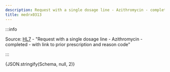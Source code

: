 ```yaml
---
description: Request with a single dosage line - Azithromycin - completed - with link to prior prescription and reason code
title: medrx0313
---
```



:::info

Source: [HL7](https://www.hl7.org/fhir/medicationrequest0308.html) - "Request with a single dosage line - Azithromycin - completed - with link to prior prescription and reason code"

:::

<Tabs>
  <TabItem value="text" label="Human readable text" default>
    <MultipleDosagesToText
      dosages={Schema}
      config={{  }}
    />
  </TabItem>
  <TabItem value="json" label="Dosage">
    <CodeBlock language="json">{JSON.stringify(Schema, null, 2)}</CodeBlock>
  </TabItem>
</Tabs>
